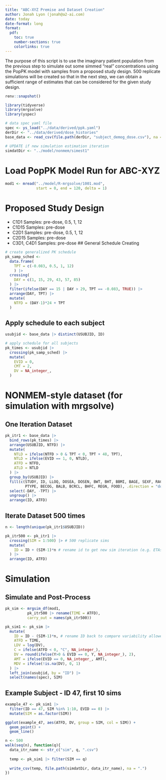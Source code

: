 ```yaml
---
title: "ABC-XYZ Premise and Dataset Creation"
author: Jonah Lyon (jonah@a2-ai.com)
date: today
date-format: long
format:
  pdf:
    toc: true
    number-sections: true
    colorlinks: true
---
```


The purpose of this script is to use the imaginary patient population from the previous step to simulate out some simmed "real" concentrations using the PopPK model with samples from a proposed study design.  500 replicate simulations will be created so that in the next step, we can obtain a sufficient range of estimates that can be considered for the given study design.


```r
renv::snapshot()
```


```r
library(tidyverse)
library(mrgsolve)
library(yspec)

# data spec yaml file
spec <- ys_load("../data/derived/ppk.yaml")
derDir <- "../data/derived/dose_histories"
base_data <- read_csv(file.path(derDir, "subject_demog_dose.csv"), na = ".")

# UPDATE if new simulation estimation iteration
simdatDir <- "../model/nonmem/simest1"

```

# Load PopPK Model Run for ABC-XYZ
```r
mod1 <- mread("../model/R-mrgsolve/1001.mod", 
              start = 0, end = 120, delta = 1)

```

# Proposed Study Design
- C1D1 Samples: pre-dose, 0.5, 1, 12
- C1D15 Samples: pre-dose
- C2D1 Samples: pre-dose, 0.5, 1, 12
- C2D15 Samples: pre-dose
- C3D1, C4D1 Samples: pre-dose
## General Schedule Creating
```r
# create generalized PK schedule
pk_samp_sched <- 
  data.frame(
    TPT = c(-0.083, 0.5, 1, 12)
    ) |> 
  crossing(
    DAY = c(1, 15, 29, 43, 57, 85)
  ) |> 
  filter(ifelse(DAY == 15 | DAY > 29, TPT == -0.083, TRUE)) |> 
  arrange(DAY, TPT) |> 
  mutate(
    NTFD = (DAY-1)*24 + TPT
  )

```
## Apply schedule to each subject
```r
usubjid <- base_data |> distinct(USUBJID, ID)

# apply schedule for all subjects
pk_times <- usubjid |> 
  crossing(pk_samp_sched) |> 
  mutate(
    EVID = 0,
    CMT = 2,
    DV = NA_integer_,
  )

```

# NONMEM-style dataset (for simulation with mrgsolve)
## One Iteration Dataset
```r

pk_itr1 <- base_data |> 
  bind_rows(pk_times) |> 
  arrange(USUBJID, NTFD) |> 
  mutate(
    NTLD = ifelse(NTFD > 0 & TPT < 0, TPT + 48, TPT),
    NTLD = ifelse(EVID == 1, 0, NTLD),
    ATFD = NTFD,
    ATLD = NTLD
  ) |> 
  group_by(USUBJID) |> 
  fill(c(STUDY, ID, LLOQ, DOSEA, DOSEN, BWT, BHT, BBMI, BAGE, SEXF, RACEN,
         PTYPE, BECOG, BALB, BCRCL, BHFC, REGN, FOOD), .direction = "downup") |> 
  select(-DAY, -TPT) |> 
  ungroup() |> 
  arrange(ID, ATFD)

```

## Iterate Dataset 500 times
```r
n <- length(unique(pk_itr1$USUBJID))

pk_itr500 <- pk_itr1 |> 
  crossing(SIM = 1:500) |> # 500 replicate sims
  mutate(
    ID = ID + (SIM-1)*n # rename id to get new sim iteration (e.g. ETAs are resimulated)
  ) |> 
  arrange(ID, ATFD)

```

# Simulation
## Simulate and Post-Process
```r
pk_sim <- mrgsim_df(mod1, 
          pk_itr500 |> rename(TIME = ATFD),
          carry_out = names(pk_itr500))

pk_sim1 <- pk_sim |> 
  mutate(
    ID = ID - (SIM-1)*n, # rename ID back to compare variability allowed for any one given subject
    ATFD = TIME,
    LDV = log(DV),
    C = ifelse(ATFD < 0, "C", NA_integer_),
    DV = round(ifelse(Y>0 & EVID == 0, Y, NA_integer_), 2),
    AMT = ifelse(EVID == 0, NA_integer_, AMT),
    MDV = ifelse(!is.na(DV), 0, 1)
  ) |> 
  left_join(usubjid, by = "ID") |> 
  select(names(spec), SIM)

```

## Example Subject - ID 47, first 10 sims
```r
example_47 <- pk_sim1 |> 
  filter(ID == 47, SIM %in% 1:10, EVID == 0) |>
  mutate(SIM = as.factor(SIM))

ggplot(example_47, aes(ATFD, DV, group = SIM, col = SIM)) +
  geom_point() + 
  geom_line()

```

```r

n <- 500
walk(seq(n), function(q){
  data_itr_name <- str_c("sim", q, ".csv")
  
  temp <- pk_sim1 |> filter(SIM == q)
  
  write_csv(temp, file.path(simdatDir, data_itr_name), na = ".")
})

```


